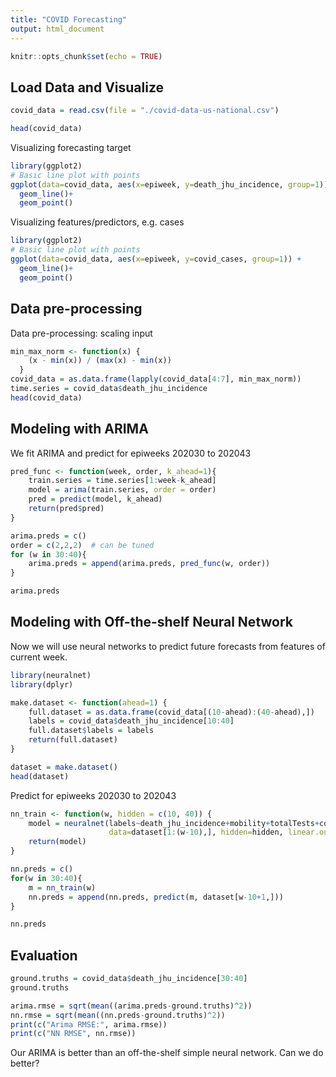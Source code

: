 ```yaml
---
title: "COVID Forecasting"
output: html_document
---
```


```r
knitr::opts_chunk$set(echo = TRUE)
```

## Load Data and Visualize


```r
covid_data = read.csv(file = "./covid-data-us-national.csv")

head(covid_data)
```

Visualizing forecasting target

```r
library(ggplot2)
# Basic line plot with points
ggplot(data=covid_data, aes(x=epiweek, y=death_jhu_incidence, group=1)) +
  geom_line()+
  geom_point()
```

Visualizing features/predictors, e.g. cases

```r
library(ggplot2)
# Basic line plot with points
ggplot(data=covid_data, aes(x=epiweek, y=covid_cases, group=1)) +
  geom_line()+
  geom_point()
```


## Data pre-processing

Data pre-processing: scaling input

```r
min_max_norm <- function(x) {
    (x - min(x)) / (max(x) - min(x))
  }
covid_data = as.data.frame(lapply(covid_data[4:7], min_max_norm))
time.series = covid_data$death_jhu_incidence
head(covid_data)
```

## Modeling with ARIMA 

We fit ARIMA and predict for epiweeks 202030 to 202043

```r
pred_func <- function(week, order, k_ahead=1){
    train.series = time.series[1:week-k_ahead]
    model = arima(train.series, order = order)
    pred = predict(model, k_ahead)
    return(pred$pred)
}

arima.preds = c()
order = c(2,2,2)  # can be tuned
for (w in 30:40){
    arima.preds = append(arima.preds, pred_func(w, order))
}

arima.preds
```
## Modeling with Off-the-shelf Neural Network

Now we will use neural networks to predict future forecasts from features of current week.

```r
library(neuralnet)
library(dplyr)

make.dataset <- function(ahead=1) {
    full.dataset = as.data.frame(covid_data[(10-ahead):(40-ahead),])
    labels = covid_data$death_jhu_incidence[10:40]
    full.dataset$labels = labels
    return(full.dataset)
}

dataset = make.dataset()
head(dataset)
```

Predict for epiweeks 202030 to 202043

```r
nn_train <- function(w, hidden = c(10, 40)) {
    model = neuralnet(labels~death_jhu_incidence+mobility+totalTests+covid_cases,
                      data=dataset[1:(w-10),], hidden=hidden, linear.output=T)
    return(model)
}

nn.preds = c()
for(w in 30:40){
    m = nn_train(w)
    nn.preds = append(nn.preds, predict(m, dataset[w-10+1,]))
}

nn.preds
```

## Evaluation

```r
ground.truths = covid_data$death_jhu_incidence[30:40]
ground.truths

arima.rmse = sqrt(mean((arima.preds-ground.truths)^2))
nn.rmse = sqrt(mean((nn.preds-ground.truths)^2))
print(c("Arima RMSE:", arima.rmse))
print(c("NN RMSE", nn.rmse))
```

Our ARIMA is better than an off-the-shelf simple neural network. Can we do better?